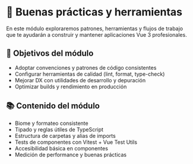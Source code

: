 # 🧰 Buenas prácticas y herramientas

En este módulo exploraremos patrones, herramientas y flujos de trabajo que te ayudarán a construir y mantener aplicaciones Vue 3 profesionales.

## 🎯 Objetivos del módulo

- Adoptar convenciones y patrones de código consistentes
- Configurar herramientas de calidad (lint, format, type-check)
- Mejorar DX con utilidades de desarrollo y depuración
- Optimizar builds y rendimiento en producción

## 📚 Contenido del módulo

- Biome y formateo consistente
- Tipado y reglas útiles de TypeScript
- Estructura de carpetas y alias de imports
- Tests de componentes con Vitest + Vue Test Utils
- Accesibilidad básica en componentes
- Medición de performance y buenas prácticas
